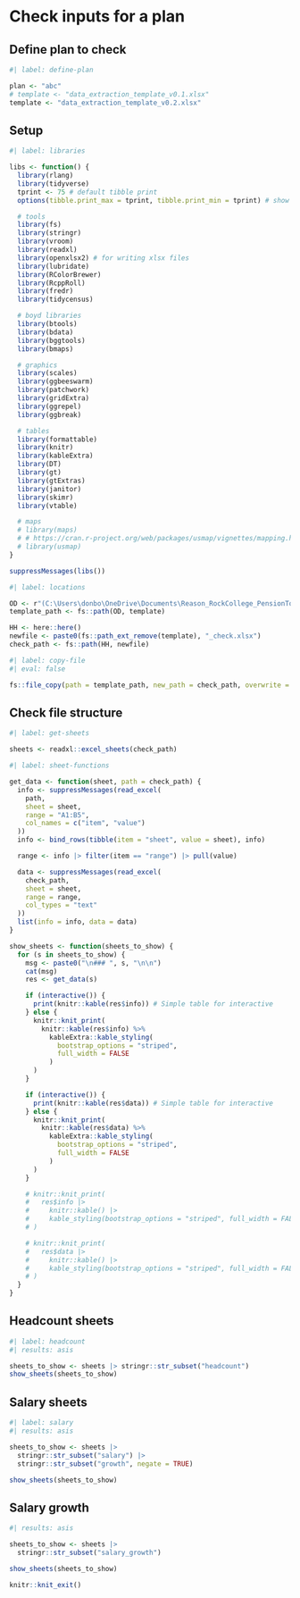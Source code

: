 

# Check inputs for a plan

## Define plan to check

```r
#| label: define-plan

plan <- "abc"
# template <- "data_extraction_template_v0.1.xlsx"
template <- "data_extraction_template_v0.2.xlsx"

```

## Setup

```r
#| label: libraries

libs <- function() {
  library(rlang)
  library(tidyverse)
  tprint <- 75 # default tibble print
  options(tibble.print_max = tprint, tibble.print_min = tprint) # show up to tprint rows

  # tools
  library(fs)
  library(stringr)
  library(vroom)
  library(readxl)
  library(openxlsx2) # for writing xlsx files
  library(lubridate)
  library(RColorBrewer)
  library(RcppRoll)
  library(fredr)
  library(tidycensus)

  # boyd libraries
  library(btools)
  library(bdata)
  library(bggtools)
  library(bmaps)

  # graphics
  library(scales)
  library(ggbeeswarm)
  library(patchwork)
  library(gridExtra)
  library(ggrepel)
  library(ggbreak)

  # tables
  library(formattable)
  library(knitr)
  library(kableExtra)
  library(DT)
  library(gt)
  library(gtExtras)
  library(janitor)
  library(skimr)
  library(vtable)

  # maps
  # library(maps)
  # # https://cran.r-project.org/web/packages/usmap/vignettes/mapping.html
  # library(usmap)
}

suppressMessages(libs())

```

```r
#| label: locations

OD <- r"(C:\Users\donbo\OneDrive\Documents\Reason_RockCollege_PensionTool\Data_extraction_template)"
template_path <- fs::path(OD, template)

HH <- here::here()
newfile <- paste0(fs::path_ext_remove(template), "_check.xlsx")
check_path <- fs::path(HH, newfile)

```

```r
#| label: copy-file
#| eval: false

fs::file_copy(path = template_path, new_path = check_path, overwrite = TRUE)

```

## Check file structure

```r
#| label: get-sheets

sheets <- readxl::excel_sheets(check_path)

```


```r
#| label: sheet-functions

get_data <- function(sheet, path = check_path) {
  info <- suppressMessages(read_excel(
    path,
    sheet = sheet,
    range = "A1:B5",
    col_names = c("item", "value")
  ))
  info <- bind_rows(tibble(item = "sheet", value = sheet), info)

  range <- info |> filter(item == "range") |> pull(value)

  data <- suppressMessages(read_excel(
    check_path,
    sheet = sheet,
    range = range,
    col_types = "text"
  ))
  list(info = info, data = data)
}

show_sheets <- function(sheets_to_show) {
  for (s in sheets_to_show) {
    msg <- paste0("\n### ", s, "\n\n")
    cat(msg)
    res <- get_data(s)

    if (interactive()) {
      print(knitr::kable(res$info)) # Simple table for interactive
    } else {
      knitr::knit_print(
        knitr::kable(res$info) %>%
          kableExtra::kable_styling(
            bootstrap_options = "striped",
            full_width = FALSE
          )
      )
    }

    if (interactive()) {
      print(knitr::kable(res$data)) # Simple table for interactive
    } else {
      knitr::knit_print(
        knitr::kable(res$data) %>%
          kableExtra::kable_styling(
            bootstrap_options = "striped",
            full_width = FALSE
          )
      )
    }

    # knitr::knit_print(
    #   res$info |>
    #     knitr::kable() |>
    #     kable_styling(bootstrap_options = "striped", full_width = FALSE)
    # )

    # knitr::knit_print(
    #   res$data |>
    #     knitr::kable() |>
    #     kable_styling(bootstrap_options = "striped", full_width = FALSE)
    # )
  }
}

```


## Headcount sheets

```r
#| label: headcount
#| results: asis

sheets_to_show <- sheets |> stringr::str_subset("headcount")
show_sheets(sheets_to_show)

```


## Salary sheets

```r
#| label: salary
#| results: asis

sheets_to_show <- sheets |>
  stringr::str_subset("salary") |>
  stringr::str_subset("growth", negate = TRUE)

show_sheets(sheets_to_show)

```

## Salary growth

```r
#| results: asis

sheets_to_show <- sheets |>
  stringr::str_subset("salary_growth")

show_sheets(sheets_to_show)

```



```r
knitr::knit_exit()
```
